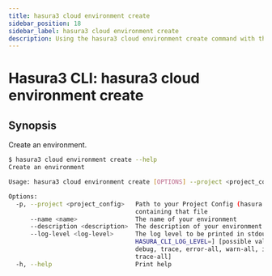 ```yaml
---
title: hasura3 cloud environment create
sidebar_position: 18
sidebar_label: hasura3 cloud environment create
description: Using the hasura3 cloud environment create command with the Hasura CLI
---
```


# Hasura3 CLI: hasura3 cloud environment create 

## Synopsis
Create an environment.

```bash
$ hasura3 cloud environment create --help
Create an environment

Usage: hasura3 cloud environment create [OPTIONS] --project <project_config> --name <name>

Options:
  -p, --project <project_config>   Path to your Project Config (hasura.yaml) file or a directory
                                   containing that file
      --name <name>                The name of your environment
      --description <description>  The description of your environment
      --log-level <log-level>      The log level to be printed in stdout [env:
                                   HASURA_CLI_LOG_LEVEL=] [possible values: error, warn, info,
                                   debug, trace, error-all, warn-all, info-all, debug-all,
                                   trace-all]
  -h, --help                       Print help
```

